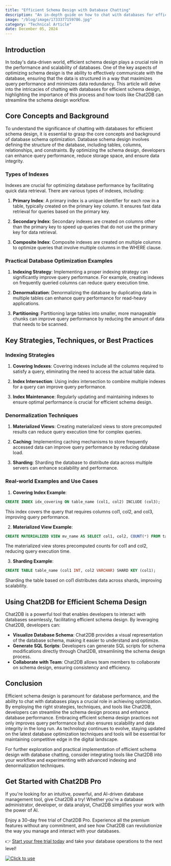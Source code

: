 ```yaml
---
title: "Efficient Schema Design with Database Chatting"
description: "An in-depth guide on how to chat with databases for efficient schema design, exploring various strategies, techniques, and tools like Chat2DB."
image: "/blog/image/1733377159786.jpg"
category: "Technical Article"
date: December 05, 2024
---
```


## Introduction

In today's data-driven world, efficient schema design plays a crucial role in the performance and scalability of databases. One of the key aspects of optimizing schema design is the ability to effectively communicate with the database, ensuring that the data is structured in a way that maximizes query performance and minimizes data redundancy. This article will delve into the intricacies of chatting with databases for efficient schema design, highlighting the importance of this process and how tools like Chat2DB can streamline the schema design workflow.

## Core Concepts and Background

To understand the significance of chatting with databases for efficient schema design, it is essential to grasp the core concepts and background of database schema optimization. Database schema design involves defining the structure of the database, including tables, columns, relationships, and constraints. By optimizing the schema design, developers can enhance query performance, reduce storage space, and ensure data integrity.

### Types of Indexes

Indexes are crucial for optimizing database performance by facilitating quick data retrieval. There are various types of indexes, including:

1. **Primary Index**: A primary index is a unique identifier for each row in a table, typically created on the primary key column. It ensures fast data retrieval for queries based on the primary key.

2. **Secondary Index**: Secondary indexes are created on columns other than the primary key to speed up queries that do not use the primary key for data retrieval.

3. **Composite Index**: Composite indexes are created on multiple columns to optimize queries that involve multiple columns in the WHERE clause.

### Practical Database Optimization Examples

1. **Indexing Strategy**: Implementing a proper indexing strategy can significantly improve query performance. For example, creating indexes on frequently queried columns can reduce query execution time.

2. **Denormalization**: Denormalizing the database by duplicating data in multiple tables can enhance query performance for read-heavy applications.

3. **Partitioning**: Partitioning large tables into smaller, more manageable chunks can improve query performance by reducing the amount of data that needs to be scanned.

## Key Strategies, Techniques, or Best Practices

### Indexing Strategies

1. **Covering Indexes**: Covering indexes include all the columns required to satisfy a query, eliminating the need to access the actual table data.

2. **Index Intersection**: Using index intersection to combine multiple indexes for a query can improve query performance.

3. **Index Maintenance**: Regularly updating and maintaining indexes to ensure optimal performance is crucial for efficient schema design.

### Denormalization Techniques

1. **Materialized Views**: Creating materialized views to store precomputed results can reduce query execution time for complex queries.

2. **Caching**: Implementing caching mechanisms to store frequently accessed data can improve query performance by reducing database load.

3. **Sharding**: Sharding the database to distribute data across multiple servers can enhance scalability and performance.

### Real-world Examples and Use Cases

1. **Covering Index Example**:

```sql
CREATE INDEX idx_covering ON table_name (col1, col2) INCLUDE (col3);
```

This index covers the query that requires columns col1, col2, and col3, improving query performance.

2. **Materialized View Example**:

```sql
CREATE MATERIALIZED VIEW mv_name AS SELECT col1, col2, COUNT(*) FROM table_name GROUP BY col1, col2;
```

The materialized view stores precomputed counts for col1 and col2, reducing query execution time.

3. **Sharding Example**:

```sql
CREATE TABLE table_name (col1 INT, col2 VARCHAR) SHARD KEY (col1);
```

Sharding the table based on col1 distributes data across shards, improving scalability.

## Using Chat2DB for Efficient Schema Design

Chat2DB is a powerful tool that enables developers to interact with databases seamlessly, facilitating efficient schema design. By leveraging Chat2DB, developers can:

- **Visualize Database Schema**: Chat2DB provides a visual representation of the database schema, making it easier to understand and optimize.
- **Generate SQL Scripts**: Developers can generate SQL scripts for schema modifications directly through Chat2DB, streamlining the schema design process.
- **Collaborate with Team**: Chat2DB allows team members to collaborate on schema design, ensuring consistency and efficiency.

## Conclusion

Efficient schema design is paramount for database performance, and the ability to chat with databases plays a crucial role in achieving optimization. By employing the right strategies, techniques, and tools like Chat2DB, developers can streamline the schema design process and enhance database performance. Embracing efficient schema design practices not only improves query performance but also ensures scalability and data integrity in the long run. As technology continues to evolve, staying updated on the latest database optimization techniques and tools will be essential for maintaining competitive edge in the digital landscape.

For further exploration and practical implementation of efficient schema design with database chatting, consider integrating tools like Chat2DB into your workflow and experimenting with advanced indexing and denormalization techniques.

## Get Started with Chat2DB Pro

If you're looking for an intuitive, powerful, and AI-driven database management tool, give Chat2DB a try! Whether you're a database administrator, developer, or data analyst, Chat2DB simplifies your work with the power of AI.

Enjoy a 30-day free trial of Chat2DB Pro. Experience all the premium features without any commitment, and see how Chat2DB can revolutionize the way you manage and interact with your databases.

👉 [Start your free trial today](https://chat2db.ai/pricing) and take your database operations to the next level!


[![Click to use](/image/blog/bg/chat2db.jpg)](https://app.chat2db-ai.com/)
